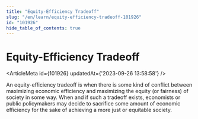 ```yaml
---
title: "Equity-Efficiency Tradeoff"
slug: "/en/learn/equity-efficiency-tradeoff-101926"
id: "101926"
hide_table_of_contents: true
---
```



# Equity-Efficiency Tradeoff

<ArticleMeta id={101926} updatedAt={'2023-09-26 13:58:58'} />
<div className='border-solid border-b border-t-0 my-4 border-[var(--ifm-color-gray-300)]' />

An equity-efficiency tradeoff is when there is some kind of conflict between maximizing economic efficiency and maximizing the equity (or fairness) of society in some way. When and if such a tradeoff exists, economists or public policymakers may decide to sacrifice some amount of economic efficiency for the sake of achieving a more just or equitable society.

